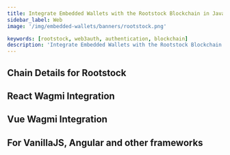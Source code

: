 ```yaml
---
title: Integrate Embedded Wallets with the Rootstock Blockchain in JavaScript
sidebar_label: Web
image: '/img/embedded-wallets/banners/rootstock.png'

keywords: [rootstock, web3auth, authentication, blockchain]
description: 'Integrate Embedded Wallets with the Rootstock Blockchain in JavaScript | Embedded Wallets'
---
```



<SEO
  title="Integrate Embedded Wallets with the Rootstock Blockchain in JavaScript"
  description="Integrate Embedded Wallets with the Rootstock Blockchain in JavaScript | Embedded Wallets"
  image="https://docs.metamask.io/img/embedded-wallets/banners/rootstock.png"
  slug="/embedded-wallets/connect-blockchain/evm/rootstock/web"
/>

## Chain Details for Rootstock

<ChainDetailsRootstock />

## React Wagmi Integration

<ReactWagmiIntegration />

## Vue Wagmi Integration

<VueWagmiIntegration />

## For VanillaJS, Angular and other frameworks

<JsBlockchainMethods />
